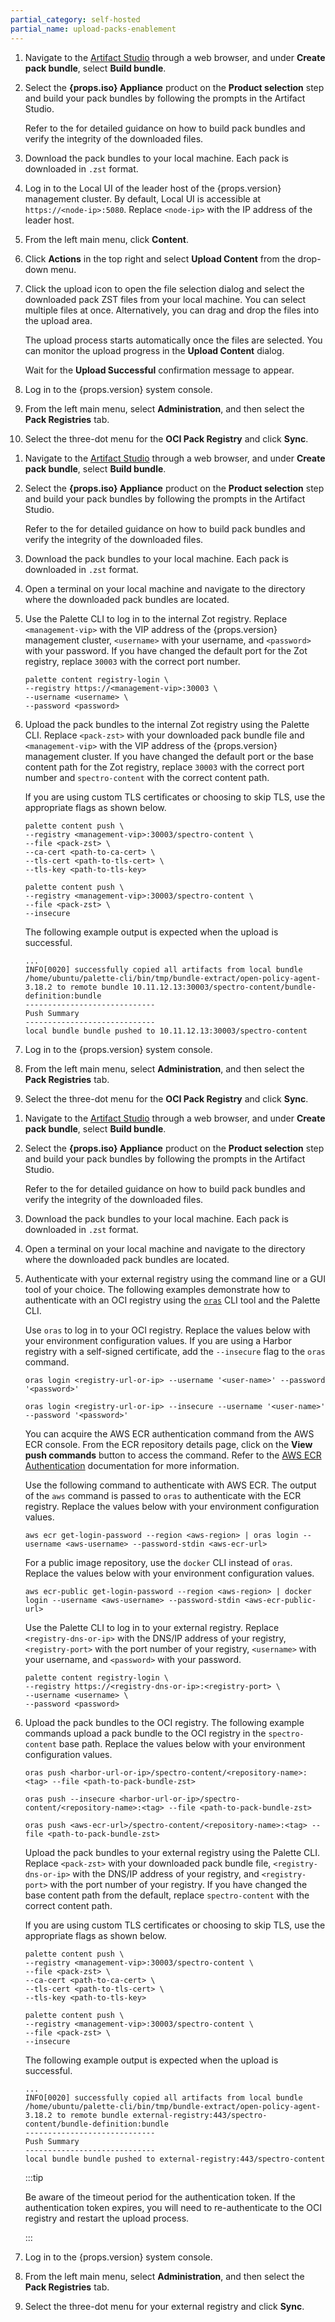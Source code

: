 ```yaml
---
partial_category: self-hosted
partial_name: upload-packs-enablement
---
```


<Tabs groupId="registry-type">

<TabItem value="internal-zot-registry" label="Internal Zot Registry">

<Tabs>

<TabItem label="Local UI Method" value="local-ui-method">

1. Navigate to the [Artifact Studio](https://artifact-studio.spectrocloud.com/) through a web browser, and under **Create pack bundle**, select **Build bundle**.

2. Select the **{props.iso} Appliance** product on the **Product selection** step and build your pack
   bundles by following the prompts in the Artifact Studio.

   Refer to the <VersionedLink text="Artifact Studio guide" url="/downloads/artifact-studio"/> for detailed guidance on how to build pack bundles and verify the
   integrity of the downloaded files.

3. Download the pack bundles to your local machine. Each pack is downloaded in `.zst` format.

4. Log in to the Local UI of the leader host of the {props.version} management cluster. By default, Local UI is accessible
   at `https://<node-ip>:5080`. Replace `<node-ip>` with the IP address of the leader host.

5. From the left main menu, click **Content**.

6. Click **Actions** in the top right and select **Upload Content** from the drop-down menu.

7. Click the upload icon to open the file selection dialog and select the downloaded pack ZST files from your local
   machine. You can select multiple files at once. Alternatively, you can drag and drop the files into the upload area.

   The upload process starts automatically once the files are selected. You can monitor the upload progress in
   the **Upload Content** dialog.

   Wait for the **Upload Successful** confirmation message to appear.

8. Log in to the {props.version} system console.

9. From the left main menu, select **Administration**, and then select the **Pack Registries** tab.

10. Select the three-dot menu for the **OCI Pack Registry** and click **Sync**.

</TabItem>

<TabItem label="Palette CLI Method" value="palette-cli-method">

1. Navigate to the [Artifact Studio](https://artifact-studio.spectrocloud.com/) through a web browser, and under **Create pack bundle**, select **Build bundle**.

2. Select the **{props.iso} Appliance** product on the **Product selection** step and build your pack
   bundles by following the prompts in the Artifact Studio.

   Refer to the <VersionedLink text="Artifact Studio guide" url="/downloads/artifact-studio"/> for detailed guidance on how to build pack bundles and verify the
   integrity of the downloaded files.

3. Download the pack bundles to your local machine. Each pack is downloaded in `.zst` format.

4. Open a terminal on your local machine and navigate to the directory where the downloaded pack bundles are located.

5. Use the Palette CLI to log in to the internal Zot registry. Replace `<management-vip>` with the VIP address of the {props.version} management cluster, `<username>` with your username, and `<password>` with your password. If you have changed the default port for the Zot registry, replace `30003` with the correct port number.

   ```shell
   palette content registry-login \
   --registry https://<management-vip>:30003 \
   --username <username> \
   --password <password>
   ```

6. Upload the pack bundles to the internal Zot registry using the Palette CLI. Replace `<pack-zst>` with your downloaded pack bundle file and `<management-vip>` with the VIP address of the {props.version} management cluster. If you have changed the default port or the base content path for the Zot registry, replace `30003` with the correct port number and `spectro-content` with the correct content path.

   If you are using custom TLS certificates or choosing to skip TLS, use the appropriate flags as shown below.

   <Tabs>

   <TabItem label="Custom TLS Certificate" value="custom-tls-certificate">

   ```shell
   palette content push \
   --registry <management-vip>:30003/spectro-content \
   --file <pack-zst> \
   --ca-cert <path-to-ca-cert> \
   --tls-cert <path-to-tls-cert> \
   --tls-key <path-to-tls-key>
   ```

   </TabItem>

   <TabItem label="Skip TLS" value="skip-tls">

   ```shell
   palette content push \
   --registry <management-vip>:30003/spectro-content \
   --file <pack-zst> \
   --insecure
   ```

   </TabItem>

   </Tabs>

   The following example output is expected when the upload is successful.

   ```shell hideClipboard title="Example Output"
   ...
   INFO[0020] successfully copied all artifacts from local bundle /home/ubuntu/palette-cli/bin/tmp/bundle-extract/open-policy-agent-3.18.2 to remote bundle 10.11.12.13:30003/spectro-content/bundle-definition:bundle
   -----------------------------
   Push Summary
   -----------------------------
   local bundle bundle pushed to 10.11.12.13:30003/spectro-content
   ```

8. Log in to the {props.version} system console.

9. From the left main menu, select **Administration**, and then select the **Pack Registries** tab.

10. Select the three-dot menu for the **OCI Pack Registry** and click **Sync**.

</TabItem>

</Tabs>

</TabItem>

<TabItem value="external-registry" label="External Registry">

1. Navigate to the [Artifact Studio](https://artifact-studio.spectrocloud.com/) through a web browser, and under **Create pack bundle**, select **Build bundle**.

2. Select the **{props.iso} Appliance** product on the **Product selection** step and build your pack
   bundles by following the prompts in the Artifact Studio.

   Refer to the <VersionedLink text="Artifact Studio guide" url="/downloads/artifact-studio"/> for detailed guidance on how to build pack bundles and verify the
   integrity of the downloaded files.

3. Download the pack bundles to your local machine. Each pack is downloaded in `.zst` format.

4. Open a terminal on your local machine and navigate to the directory where the downloaded pack bundles are located.

5. Authenticate with your external registry using the command line or a GUI tool of your choice. The following examples
   demonstrate how to authenticate with an OCI registry using the [`oras`](https://oras.land/docs/) CLI tool and the Palette CLI.

   <Tabs>

   <TabItem label="Harbor" value="harbor">

   Use `oras` to log in to your OCI registry. Replace the values below with your environment configuration values.
   If you are using a Harbor registry with a self-signed certificate, add the `--insecure` flag to the
   `oras` command.

   <Tabs>

   <TabItem label="Regular Certificate" value="regular-certificate">

   ```shell
   oras login <registry-url-or-ip> --username '<user-name>' --password '<password>'
   ```

   </TabItem>

   <TabItem label="Self-Signed Certificate" value="self-signed-certificate">

   ```shell
   oras login <registry-url-or-ip> --insecure --username '<user-name>' --password '<password>'
   ```

   </TabItem>

   </Tabs>

   </TabItem>

   <TabItem label="AWS ECR" value="aws-ecr">

   You can acquire the AWS ECR authentication command from the AWS ECR console. From the ECR repository details page,
   click on the **View push commands** button to access the command. Refer to the
   [AWS ECR Authentication](https://docs.aws.amazon.com/AmazonECR/latest/userguide/getting-started-cli.html#cli-authenticate-registry)
   documentation for more information.

   <Tabs>

   <TabItem label="Private ECR" value="private-ecr">

   Use the following command to authenticate with AWS ECR. The output of the `aws` command is passed to `oras` to
   authenticate with the ECR registry. Replace the values below with your environment configuration values.

   ```shell
   aws ecr get-login-password --region <aws-region> | oras login --username <aws-username> --password-stdin <aws-ecr-url>
   ```

   </TabItem>

   <TabItem label="Public ECR" value="public-ecr">

   For a public image repository, use the `docker` CLI instead of `oras`. Replace the values below with your
   environment configuration values.

   ```shell
   aws ecr-public get-login-password --region <aws-region> | docker login --username <aws-username> --password-stdin <aws-ecr-public-url>
   ```

   </TabItem>

   </Tabs>

   </TabItem>

   <TabItem label="Palette CLI" value="palette-cli">

   Use the Palette CLI to log in to your external registry. Replace `<registry-dns-or-ip>` with the DNS/IP address of your registry, `<registry-port>` with the port number of your registry, `<username>` with your username, and `<password>` with your password.

   ```shell
   palette content registry-login \
   --registry https://<registry-dns-or-ip>:<registry-port> \
   --username <username> \
   --password <password>
   ```

   </TabItem>

   </Tabs>

6. Upload the pack bundles to the OCI registry. The following example commands upload a pack bundle to the OCI registry in the `spectro-content` base path. Replace the values below with your environment configuration values.

   <Tabs>

   <TabItem label="Harbor" value="harbor-upload">

   <Tabs>

   <TabItem label="Regular Certificate" value="regular-certificate">

   ```shell
   oras push <harbor-url-or-ip>/spectro-content/<repository-name>:<tag> --file <path-to-pack-bundle-zst>
   ```

   </TabItem>

   <TabItem label="Self-Signed Certificate" value="self-signed-certificate">

   ```shell
   oras push --insecure <harbor-url-or-ip>/spectro-content/<repository-name>:<tag> --file <path-to-pack-bundle-zst>
   ```

   </TabItem>

   </Tabs>

   </TabItem>

   <TabItem label="AWS ECR" value="aws-ecr-upload">

   ```shell
   oras push <aws-ecr-url>/spectro-content/<repository-name>:<tag> --file <path-to-pack-bundle-zst>
   ```

   </TabItem>

   <TabItem label="Palette CLI" value="palette-cli">

   Upload the pack bundles to your external registry using the Palette CLI. Replace `<pack-zst>` with your downloaded pack bundle file, `<registry-dns-or-ip>` with the DNS/IP address of your registry, and `<registry-port>` with the port number of your registry. If you have changed the base content path from the default, replace `spectro-content` with the correct content path.

   If you are using custom TLS certificates or choosing to skip TLS, use the appropriate flags as shown below.

   <Tabs>

   <TabItem label="Custom TLS Certificate" value="custom-tls-certificate">

   ```shell
   palette content push \
   --registry <management-vip>:30003/spectro-content \
   --file <pack-zst> \
   --ca-cert <path-to-ca-cert> \
   --tls-cert <path-to-tls-cert> \
   --tls-key <path-to-tls-key>
   ```

   </TabItem>

   <TabItem label="Skip TLS" value="skip-tls">

   ```shell
   palette content push \
   --registry <management-vip>:30003/spectro-content \
   --file <pack-zst> \
   --insecure
   ```

   </TabItem>

   </Tabs>

   The following example output is expected when the upload is successful.

   ```shell hideClipboard title="Example Output"
   ...
   INFO[0020] successfully copied all artifacts from local bundle /home/ubuntu/palette-cli/bin/tmp/bundle-extract/open-policy-agent-3.18.2 to remote bundle external-registry:443/spectro-content/bundle-definition:bundle
   -----------------------------
   Push Summary
   -----------------------------
   local bundle bundle pushed to external-registry:443/spectro-content
   ```

   </TabItem>

   </Tabs>

   :::tip

   Be aware of the timeout period for the authentication token. If the authentication token expires, you will need to re-authenticate to
   the OCI registry and restart the upload process.

   :::

7. Log in to the {props.version} system console.

8. From the left main menu, select **Administration**, and then select the **Pack Registries** tab.

9. Select the three-dot menu for your external registry and click **Sync**.

</TabItem>

</Tabs>